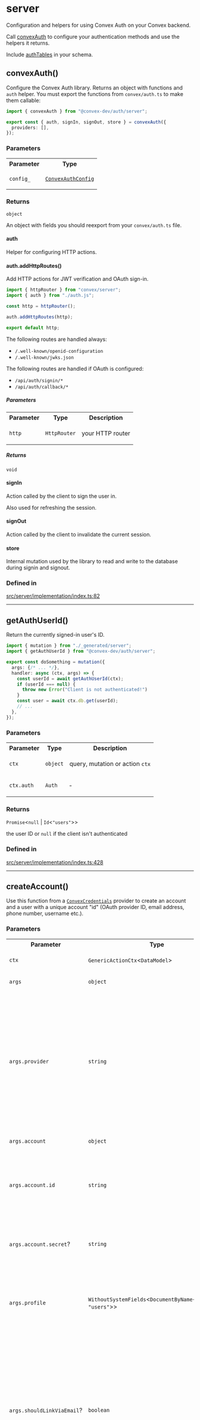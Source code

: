 # server

Configuration and helpers for using Convex Auth on your Convex
backend.

Call [convexAuth](server.mdx#convexauth) to configure your authentication methods
and use the helpers it returns.

Include [authTables](server.mdx#authtables) in your schema.

## convexAuth()


Configure the Convex Auth library. Returns an object with
functions and `auth` helper. You must export the functions
from `convex/auth.ts` to make them callable:

```ts filename="convex/auth.ts"
import { convexAuth } from "@convex-dev/auth/server";

export const { auth, signIn, signOut, store } = convexAuth({
  providers: [],
});
```

<h3 className="nx-font-semibold nx-tracking-tight nx-text-slate-900 dark:nx-text-slate-100 nx-mt-8 nx-text-2xl">Parameters</h3>

<table className="api_reference_table"><tbody>
<tr>
<th>Parameter</th>
<th>Type</th>
</tr>
<tr>
<td>

`config_`

</td>
<td>

[`ConvexAuthConfig`](server.mdx#convexauthconfig)

</td>
</tr>
</tbody></table>

<h3 className="nx-font-semibold nx-tracking-tight nx-text-slate-900 dark:nx-text-slate-100 nx-mt-8 nx-text-2xl">Returns</h3>

`object`

An object with fields you should reexport from your
         `convex/auth.ts` file.

#### auth


Helper for configuring HTTP actions.

#### auth.addHttpRoutes()


Add HTTP actions for JWT verification and OAuth sign-in.

```ts
import { httpRouter } from "convex/server";
import { auth } from "./auth.js";

const http = httpRouter();

auth.addHttpRoutes(http);

export default http;
```

The following routes are handled always:

- `/.well-known/openid-configuration`
- `/.well-known/jwks.json`

The following routes are handled if OAuth is configured:

- `/api/auth/signin/*`
- `/api/auth/callback/*`

<h5 className="nx-font-semibold nx-tracking-tight nx-text-slate-900 dark:nx-text-slate-100 nx-mt-8 nx-text-lg">Parameters</h5>

<table className="api_reference_table"><tbody>
<tr>
<th>Parameter</th>
<th>Type</th>
<th>Description</th>
</tr>
<tr>
<td>

`http`

</td>
<td>

`HttpRouter`

</td>
<td>

your HTTP router

</td>
</tr>
</tbody></table>

<h5 className="nx-font-semibold nx-tracking-tight nx-text-slate-900 dark:nx-text-slate-100 nx-mt-8 nx-text-lg">Returns</h5>

`void`

#### signIn


Action called by the client to sign the user in.

Also used for refreshing the session.

#### signOut


Action called by the client to invalidate the current session.

#### store


Internal mutation used by the library to read and write
to the database during signin and signout.

<h3 className="nx-font-semibold nx-tracking-tight nx-text-slate-900 dark:nx-text-slate-100 nx-mt-8 nx-text-2xl">Defined in</h3>

[src/server/implementation/index.ts:82](https://github.com/get-convex/convex-auth/blob/main/src/server/implementation/index.ts#L82)

***

## getAuthUserId()


Return the currently signed-in user's ID.

```ts filename="convex/myFunctions.tsx"
import { mutation } from "./_generated/server";
import { getAuthUserId } from "@convex-dev/auth/server";

export const doSomething = mutation({
  args: {/* ... */},
  handler: async (ctx, args) => {
    const userId = await getAuthUserId(ctx);
    if (userId === null) {
      throw new Error("Client is not authenticated!")
    }
    const user = await ctx.db.get(userId);
    // ...
  },
});
```

<h3 className="nx-font-semibold nx-tracking-tight nx-text-slate-900 dark:nx-text-slate-100 nx-mt-8 nx-text-2xl">Parameters</h3>

<table className="api_reference_table"><tbody>
<tr>
<th>Parameter</th>
<th>Type</th>
<th>Description</th>
</tr>
<tr>
<td>

`ctx`

</td>
<td>

`object`

</td>
<td>

query, mutation or action `ctx`

</td>
</tr>
<tr>
<td>

`ctx.auth`

</td>
<td>

`Auth`

</td>
<td>

&hyphen;

</td>
</tr>
</tbody></table>

<h3 className="nx-font-semibold nx-tracking-tight nx-text-slate-900 dark:nx-text-slate-100 nx-mt-8 nx-text-2xl">Returns</h3>

`Promise`\<`null` \| `Id`\<`"users"`\>\>

the user ID or `null` if the client isn't authenticated

<h3 className="nx-font-semibold nx-tracking-tight nx-text-slate-900 dark:nx-text-slate-100 nx-mt-8 nx-text-2xl">Defined in</h3>

[src/server/implementation/index.ts:428](https://github.com/get-convex/convex-auth/blob/main/src/server/implementation/index.ts#L428)

***

## createAccount()


Use this function from a
[`ConvexCredentials`](/api_reference/providers/ConvexCredentials)
provider to create an account and a user with a unique account "id" (OAuth
provider ID, email address, phone number, username etc.).

<h3 className="nx-font-semibold nx-tracking-tight nx-text-slate-900 dark:nx-text-slate-100 nx-mt-8 nx-text-2xl">Parameters</h3>

<table className="api_reference_table"><tbody>
<tr>
<th>Parameter</th>
<th>Type</th>
<th>Description</th>
</tr>
<tr>
<td>

`ctx`

</td>
<td>

`GenericActionCtx`\<`DataModel`\>

</td>
<td>

&hyphen;

</td>
</tr>
<tr>
<td>

`args`

</td>
<td>

`object`

</td>
<td>

&hyphen;

</td>
</tr>
<tr>
<td>

`args.provider`

</td>
<td>

`string`

</td>
<td>

The provider ID (like "password"), used to disambiguate accounts.

It is also used to configure account secret hashing via the provider's
`crypto` option.

</td>
</tr>
<tr>
<td>

`args.account`

</td>
<td>

`object`

</td>
<td>

&hyphen;

</td>
</tr>
<tr>
<td>

`args.account.id`

</td>
<td>

`string`

</td>
<td>

The unique external ID for the account, for example email address.

</td>
</tr>
<tr>
<td>

`args.account.secret`?

</td>
<td>

`string`

</td>
<td>

The secret credential to store for this account, if given.

</td>
</tr>
<tr>
<td>

`args.profile`

</td>
<td>

`WithoutSystemFields`\<`DocumentByName`\<`DataModel`, `"users"`\>\>

</td>
<td>

The profile data to store for the user.
These must fit the `users` table schema.

</td>
</tr>
<tr>
<td>

`args.shouldLinkViaEmail`?

</td>
<td>

`boolean`

</td>
<td>

If `true`, the account will be linked to an existing user
with the same verified email address.
This is only safe if the returned account's email is verified
before the user is allowed to sign in with it.

</td>
</tr>
<tr>
<td>

`args.shouldLinkViaPhone`?

</td>
<td>

`boolean`

</td>
<td>

If `true`, the account will be linked to an existing user
with the same verified phone number.
This is only safe if the returned account's phone is verified
before the user is allowed to sign in with it.

</td>
</tr>
</tbody></table>

<h3 className="nx-font-semibold nx-tracking-tight nx-text-slate-900 dark:nx-text-slate-100 nx-mt-8 nx-text-2xl">Returns</h3>

`Promise`\<`object`\>

user ID if it successfully creates the account
or throws an error.

#### account


#### user


<h3 className="nx-font-semibold nx-tracking-tight nx-text-slate-900 dark:nx-text-slate-100 nx-mt-8 nx-text-2xl">Defined in</h3>

[src/server/implementation/index.ts:446](https://github.com/get-convex/convex-auth/blob/main/src/server/implementation/index.ts#L446)

***

## retrieveAccount()


Use this function from a
[`ConvexCredentials`](/api_reference/providers/ConvexCredentials)
provider to retrieve a user given the account provider ID and
the provider-specific account ID.

<h3 className="nx-font-semibold nx-tracking-tight nx-text-slate-900 dark:nx-text-slate-100 nx-mt-8 nx-text-2xl">Parameters</h3>

<table className="api_reference_table"><tbody>
<tr>
<th>Parameter</th>
<th>Type</th>
<th>Description</th>
</tr>
<tr>
<td>

`ctx`

</td>
<td>

`GenericActionCtx`\<`DataModel`\>

</td>
<td>

&hyphen;

</td>
</tr>
<tr>
<td>

`args`

</td>
<td>

`object`

</td>
<td>

&hyphen;

</td>
</tr>
<tr>
<td>

`args.provider`

</td>
<td>

`string`

</td>
<td>

The provider ID (like "password"), used to disambiguate accounts.

It is also used to configure account secret hashing via the provider's
`crypto` option.

</td>
</tr>
<tr>
<td>

`args.account`

</td>
<td>

`object`

</td>
<td>

&hyphen;

</td>
</tr>
<tr>
<td>

`args.account.id`

</td>
<td>

`string`

</td>
<td>

The unique external ID for the account, for example email address.

</td>
</tr>
<tr>
<td>

`args.account.secret`?

</td>
<td>

`string`

</td>
<td>

The secret that should match the stored credential, if given.

</td>
</tr>
</tbody></table>

<h3 className="nx-font-semibold nx-tracking-tight nx-text-slate-900 dark:nx-text-slate-100 nx-mt-8 nx-text-2xl">Returns</h3>

`Promise`\<`object`\>

the retrieved user document, or `null` if there is no account
for given account ID or throws if the provided
secret does not match.

#### account


#### user


<h3 className="nx-font-semibold nx-tracking-tight nx-text-slate-900 dark:nx-text-slate-100 nx-mt-8 nx-text-2xl">Defined in</h3>

[src/server/implementation/index.ts:506](https://github.com/get-convex/convex-auth/blob/main/src/server/implementation/index.ts#L506)

***

## modifyAccountCredentials()


Use this function to modify the account credentials
from a [`ConvexCredentials`](/api_reference/providers/ConvexCredentials)
provider.

<h3 className="nx-font-semibold nx-tracking-tight nx-text-slate-900 dark:nx-text-slate-100 nx-mt-8 nx-text-2xl">Parameters</h3>

<table className="api_reference_table"><tbody>
<tr>
<th>Parameter</th>
<th>Type</th>
<th>Description</th>
</tr>
<tr>
<td>

`ctx`

</td>
<td>

`GenericActionCtx`\<`DataModel`\>

</td>
<td>

&hyphen;

</td>
</tr>
<tr>
<td>

`args`

</td>
<td>

`object`

</td>
<td>

&hyphen;

</td>
</tr>
<tr>
<td>

`args.provider`

</td>
<td>

`string`

</td>
<td>

The provider ID (like "password"), used to disambiguate accounts.

It is also used to configure account secret hashing via the `crypto` option.

</td>
</tr>
<tr>
<td>

`args.account`

</td>
<td>

`object`

</td>
<td>

&hyphen;

</td>
</tr>
<tr>
<td>

`args.account.id`

</td>
<td>

`string`

</td>
<td>

The unique external ID for the account, for example email address.

</td>
</tr>
<tr>
<td>

`args.account.secret`

</td>
<td>

`string`

</td>
<td>

The new secret credential to store for this account.

</td>
</tr>
</tbody></table>

<h3 className="nx-font-semibold nx-tracking-tight nx-text-slate-900 dark:nx-text-slate-100 nx-mt-8 nx-text-2xl">Returns</h3>

`Promise`\<`void`\>

<h3 className="nx-font-semibold nx-tracking-tight nx-text-slate-900 dark:nx-text-slate-100 nx-mt-8 nx-text-2xl">Defined in</h3>

[src/server/implementation/index.ts:546](https://github.com/get-convex/convex-auth/blob/main/src/server/implementation/index.ts#L546)

***

## invalidateSessions()


Use this function to invalidate existing sessions.

<h3 className="nx-font-semibold nx-tracking-tight nx-text-slate-900 dark:nx-text-slate-100 nx-mt-8 nx-text-2xl">Parameters</h3>

<table className="api_reference_table"><tbody>
<tr>
<th>Parameter</th>
<th>Type</th>
</tr>
<tr>
<td>

`ctx`

</td>
<td>

`GenericActionCtx`\<`DataModel`\>

</td>
</tr>
<tr>
<td>

`args`

</td>
<td>

`object`

</td>
</tr>
<tr>
<td>

`args.userId`

</td>
<td>

`Id`\<`"users"`\>

</td>
</tr>
<tr>
<td>

`args.except`?

</td>
<td>

`Id`\<`"authSessions"`\>[]

</td>
</tr>
</tbody></table>

<h3 className="nx-font-semibold nx-tracking-tight nx-text-slate-900 dark:nx-text-slate-100 nx-mt-8 nx-text-2xl">Returns</h3>

`Promise`\<`void`\>

<h3 className="nx-font-semibold nx-tracking-tight nx-text-slate-900 dark:nx-text-slate-100 nx-mt-8 nx-text-2xl">Defined in</h3>

[src/server/implementation/index.ts:576](https://github.com/get-convex/convex-auth/blob/main/src/server/implementation/index.ts#L576)

***

## signInViaProvider()


Use this function from a
[`ConvexCredentials`](/api_reference/providers/ConvexCredentials)
provider to sign in the user via another provider (usually
for email verification on sign up or password reset).

Returns the user ID if the sign can proceed,
or `null`.

<h3 className="nx-font-semibold nx-tracking-tight nx-text-slate-900 dark:nx-text-slate-100 nx-mt-8 nx-text-2xl">Parameters</h3>

<table className="api_reference_table"><tbody>
<tr>
<th>Parameter</th>
<th>Type</th>
</tr>
<tr>
<td>

`ctx`

</td>
<td>

[`GenericActionCtxWithAuthConfig`](server.mdx#genericactionctxwithauthconfigdatamodel)\<`DataModel`\>

</td>
</tr>
<tr>
<td>

`provider`

</td>
<td>

[`AuthProviderConfig`](server.mdx#authproviderconfig)

</td>
</tr>
<tr>
<td>

`args`

</td>
<td>

`object`

</td>
</tr>
<tr>
<td>

`args.accountId`?

</td>
<td>

`Id`\<`"authAccounts"`\>

</td>
</tr>
<tr>
<td>

`args.params`?

</td>
<td>

`Record`\<`string`, `undefined` \| `Value`\>

</td>
</tr>
</tbody></table>

<h3 className="nx-font-semibold nx-tracking-tight nx-text-slate-900 dark:nx-text-slate-100 nx-mt-8 nx-text-2xl">Returns</h3>

`Promise`\<`null` \| `object`\>

<h3 className="nx-font-semibold nx-tracking-tight nx-text-slate-900 dark:nx-text-slate-100 nx-mt-8 nx-text-2xl">Defined in</h3>

[src/server/implementation/index.ts:598](https://github.com/get-convex/convex-auth/blob/main/src/server/implementation/index.ts#L598)

***

## getAuthSessionId()


Return the current session ID.

```ts filename="convex/myFunctions.tsx"
import { mutation } from "./_generated/server";
import { getAuthSessionId } from "@convex-dev/auth/server";

export const doSomething = mutation({
  args: {/* ... */},
  handler: async (ctx, args) => {
    const sessionId = await getAuthSessionId(ctx);
    if (sessionId === null) {
      throw new Error("Client is not authenticated!")
    }
    const session = await ctx.db.get(sessionId);
    // ...
  },
});
```

<h3 className="nx-font-semibold nx-tracking-tight nx-text-slate-900 dark:nx-text-slate-100 nx-mt-8 nx-text-2xl">Parameters</h3>

<table className="api_reference_table"><tbody>
<tr>
<th>Parameter</th>
<th>Type</th>
<th>Description</th>
</tr>
<tr>
<td>

`ctx`

</td>
<td>

`object`

</td>
<td>

query, mutation or action `ctx`

</td>
</tr>
<tr>
<td>

`ctx.auth`

</td>
<td>

`Auth`

</td>
<td>

&hyphen;

</td>
</tr>
</tbody></table>

<h3 className="nx-font-semibold nx-tracking-tight nx-text-slate-900 dark:nx-text-slate-100 nx-mt-8 nx-text-2xl">Returns</h3>

`Promise`\<`null` \| `Id`\<`"authSessions"`\>\>

the session ID or `null` if the client isn't authenticated

<h3 className="nx-font-semibold nx-tracking-tight nx-text-slate-900 dark:nx-text-slate-100 nx-mt-8 nx-text-2xl">Defined in</h3>

[src/server/implementation/sessions.ts:106](https://github.com/get-convex/convex-auth/blob/main/src/server/implementation/sessions.ts#L106)

***

## authTables


The table definitions required by the library.

Your schema must include these so that the indexes
are set up:

```ts filename="convex/schema.ts"
import { defineSchema } from "convex/server";
import { authTables } from "@convex-dev/auth/server";

const schema = defineSchema({
  ...authTables,
});

export default schema;
```

You can inline the table definitions into your schema
and extend them with additional optional and required
fields. See /setup/schema
for more details.

<h3 className="nx-font-semibold nx-tracking-tight nx-text-slate-900 dark:nx-text-slate-100 nx-mt-8 nx-text-2xl">Type declaration</h3>

#### users


Users.

#### authSessions


Sessions.
A single user can have multiple active sessions.
See [Session document lifecycle](/advanced#session-document-lifecycle).

#### authAccounts


Accounts. An account corresponds to
a single authentication provider.
A single user can have multiple accounts linked.

#### authRefreshTokens


Refresh tokens.
Each session has only a single refresh token
valid at a time. Refresh tokens are rotated
and reuse is not allowed.

#### authVerificationCodes


Verification codes:
- OTP tokens
- magic link tokens
- OAuth codes

#### authVerifiers


PKCE verifiers for OAuth.

#### authRateLimits


Rate limits for OTP and password sign-in.

<h3 className="nx-font-semibold nx-tracking-tight nx-text-slate-900 dark:nx-text-slate-100 nx-mt-8 nx-text-2xl">Defined in</h3>

[src/server/implementation/types.ts:36](https://github.com/get-convex/convex-auth/blob/main/src/server/implementation/types.ts#L36)

***

## ConvexAuthConfig


The config for the Convex Auth library, passed to `convexAuth`.

<h3 className="nx-font-semibold nx-tracking-tight nx-text-slate-900 dark:nx-text-slate-100 nx-mt-8 nx-text-2xl">Type declaration</h3>

#### providers


A list of authentication provider configs.

You can import existing configs from
- `@auth/core/providers/<provider-name>`
- `@convex-dev/auth/providers/<provider-name>`

#### theme?

> `optional` **theme**: `Theme`

Theme used for emails.
See [Auth.js theme docs](https://authjs.dev/reference/core/types#theme).

#### session?


Session configuration.

#### session.totalDurationMs?

> `optional` **totalDurationMs**: `number`

How long can a user session last without the user reauthenticating.

Defaults to 30 days.

#### session.inactiveDurationMs?

> `optional` **inactiveDurationMs**: `number`

How long can a user session last without the user being active.

Defaults to 30 days.

#### jwt?


JWT configuration.

#### jwt.durationMs?

> `optional` **durationMs**: `number`

How long is the JWT valid for after it is signed initially.

Defaults to 1 hour.

#### signIn?


Sign-in configuration.

#### signIn.maxFailedAttempsPerHour?

> `optional` **maxFailedAttempsPerHour**: `number`

How many times can the user fail to provide the correct credentials
(password, OTP) per hour.

Defaults to 10 times per hour (that is 10 failed attempts, and then
allow another one every 6 minutes).

#### callbacks?


#### callbacks.redirect()?


Control which URLs are allowed as a destination after OAuth sign-in
and for magic links:

```ts
import GitHub from "@auth/core/providers/github";
import { convexAuth } from "@convex-dev/auth/server";

export const { auth, signIn, signOut, store } = convexAuth({
  providers: [GitHub],
  callbacks: {
    async redirect({ redirectTo }) {
      // Check that `redirectTo` is valid
      // and return the relative or absolute URL
      // to redirect to.
    },
  },
});
```

Convex Auth performs redirect only during OAuth sign-in. By default,
it redirects back to the URL specified via the `SITE_URL` environment
variable. Similarly magic links link to `SITE_URL`.

You can customize that behavior by providing a `redirectTo` param
to the `signIn` function:

```ts
signIn("google", { redirectTo: "/dashboard" })
```

You can even redirect to a different site.

This callback, if specified, is then called with the provided
`redirectTo` param. Otherwise, only query params, relative paths
and URLs starting with `SITE_URL` are allowed.

<h5 className="nx-font-semibold nx-tracking-tight nx-text-slate-900 dark:nx-text-slate-100 nx-mt-8 nx-text-lg">Parameters</h5>

<table className="api_reference_table"><tbody>
<tr>
<th>Parameter</th>
<th>Type</th>
<th>Description</th>
</tr>
<tr>
<td>

`params`

</td>
<td>

`object`

</td>
<td>

&hyphen;

</td>
</tr>
<tr>
<td>

`params.redirectTo`

</td>
<td>

`string`

</td>
<td>

The param value passed to the `signIn` function.

</td>
</tr>
</tbody></table>

<h5 className="nx-font-semibold nx-tracking-tight nx-text-slate-900 dark:nx-text-slate-100 nx-mt-8 nx-text-lg">Returns</h5>

`Promise`\<`string`\>

#### callbacks.createOrUpdateUser()?


Completely control account linking via this callback.

This callback is called during the sign-in process,
before account creation and token generation.
If specified, this callback is responsible for creating
or updating the user document.

For "credentials" providers, the callback is only called
when `createAccount` is called.

<h5 className="nx-font-semibold nx-tracking-tight nx-text-slate-900 dark:nx-text-slate-100 nx-mt-8 nx-text-lg">Parameters</h5>

<table className="api_reference_table"><tbody>
<tr>
<th>Parameter</th>
<th>Type</th>
<th>Description</th>
</tr>
<tr>
<td>

`ctx`

</td>
<td>

`GenericMutationCtx`\<`AnyDataModel`\>

</td>
<td>

&hyphen;

</td>
</tr>
<tr>
<td>

`args`

</td>
<td>

`object`

</td>
<td>

&hyphen;

</td>
</tr>
<tr>
<td>

`args.existingUserId`

</td>
<td>

`GenericId`\<`"users"`\> \| `null`

</td>
<td>

If this is a sign-in to an existing account,
this is the existing user ID linked to that account.

</td>
</tr>
<tr>
<td>

`args.type`

</td>
<td>

`"oauth"` \| `"credentials"` \| `"email"` \| `"phone"` \| `"verification"`

</td>
<td>

The provider type or "verification" if this callback is called
after an email or phone token verification.

</td>
</tr>
<tr>
<td>

`args.provider`

</td>
<td>

[`AuthProviderMaterializedConfig`](server.mdx#authprovidermaterializedconfig)

</td>
<td>

The provider used for the sign-in, or the provider
tied to the account which is having the email or phone verified.

</td>
</tr>
<tr>
<td>

`args.profile`

</td>
<td>

`Record`\<`string`, `unknown`\> & `object`

</td>
<td>

- The profile returned by the OAuth provider's `profile` method.
- The profile passed to `createAccount` from a ConvexCredentials
config.
- The email address to which an email will be sent.
- The phone number to which a text will be sent.

</td>
</tr>
<tr>
<td>

`args.shouldLink`?

</td>
<td>

`boolean`

</td>
<td>

The `shouldLink` argument passed to `createAccount`.

</td>
</tr>
</tbody></table>

<h5 className="nx-font-semibold nx-tracking-tight nx-text-slate-900 dark:nx-text-slate-100 nx-mt-8 nx-text-lg">Returns</h5>

`Promise`\<`GenericId`\<`"users"`\>\>

#### callbacks.afterUserCreatedOrUpdated()?


Perform additional writes after a user is created.

This callback is called during the sign-in process,
after the user is created or updated,
before account creation and token generation.

**This callback is only called if `createOrUpdateUser`
is not specified.** If `createOrUpdateUser` is specified,
you can perform any additional writes in that callback.

For "credentials" providers, the callback is only called
when `createAccount` is called.

<h5 className="nx-font-semibold nx-tracking-tight nx-text-slate-900 dark:nx-text-slate-100 nx-mt-8 nx-text-lg">Parameters</h5>

<table className="api_reference_table"><tbody>
<tr>
<th>Parameter</th>
<th>Type</th>
<th>Description</th>
</tr>
<tr>
<td>

`ctx`

</td>
<td>

`GenericMutationCtx`\<`AnyDataModel`\>

</td>
<td>

&hyphen;

</td>
</tr>
<tr>
<td>

`args`

</td>
<td>

`object`

</td>
<td>

&hyphen;

</td>
</tr>
<tr>
<td>

`args.userId`

</td>
<td>

`GenericId`\<`"users"`\>

</td>
<td>

The ID of the user that is being signed in.

</td>
</tr>
<tr>
<td>

`args.existingUserId`

</td>
<td>

`GenericId`\<`"users"`\> \| `null`

</td>
<td>

If this is a sign-in to an existing account,
this is the existing user ID linked to that account.

</td>
</tr>
<tr>
<td>

`args.type`

</td>
<td>

`"oauth"` \| `"credentials"` \| `"email"` \| `"phone"` \| `"verification"`

</td>
<td>

The provider type or "verification" if this callback is called
after an email or phone token verification.

</td>
</tr>
<tr>
<td>

`args.provider`

</td>
<td>

[`AuthProviderMaterializedConfig`](server.mdx#authprovidermaterializedconfig)

</td>
<td>

The provider used for the sign-in, or the provider
tied to the account which is having the email or phone verified.

</td>
</tr>
<tr>
<td>

`args.profile`

</td>
<td>

`Record`\<`string`, `unknown`\> & `object`

</td>
<td>

- The profile returned by the OAuth provider's `profile` method.
- The profile passed to `createAccount` from a ConvexCredentials
config.
- The email address to which an email will be sent.
- The phone number to which a text will be sent.

</td>
</tr>
<tr>
<td>

`args.shouldLink`?

</td>
<td>

`boolean`

</td>
<td>

The `shouldLink` argument passed to `createAccount`.

</td>
</tr>
</tbody></table>

<h5 className="nx-font-semibold nx-tracking-tight nx-text-slate-900 dark:nx-text-slate-100 nx-mt-8 nx-text-lg">Returns</h5>

`Promise`\<`void`\>

<h3 className="nx-font-semibold nx-tracking-tight nx-text-slate-900 dark:nx-text-slate-100 nx-mt-8 nx-text-2xl">Defined in</h3>

[src/server/types.ts:22](https://github.com/get-convex/convex-auth/blob/main/src/server/types.ts#L22)

***

## AuthProviderConfig


Same as Auth.js provider configs, but adds phone provider
for verification via SMS or another phone-number-connected messaging
service.

<h3 className="nx-font-semibold nx-tracking-tight nx-text-slate-900 dark:nx-text-slate-100 nx-mt-8 nx-text-2xl">Defined in</h3>

[src/server/types.ts:232](https://github.com/get-convex/convex-auth/blob/main/src/server/types.ts#L232)

***

## EmailConfig\<DataModel\>

Extends the standard Auth.js email provider config
to allow additional checks during token verification.

<h3 className="nx-font-semibold nx-tracking-tight nx-text-slate-900 dark:nx-text-slate-100 nx-mt-8 nx-text-2xl">Extends</h3>

- `EmailConfig`

<h3 className="nx-font-semibold nx-tracking-tight nx-text-slate-900 dark:nx-text-slate-100 nx-mt-8 nx-text-2xl">Properties</h3>

#### id

> **id**: `string`

Uniquely identifies the provider in AuthConfig.providers
It's also part of the URL

##### Inherited from

`AuthjsEmailConfig.id`

<h5 className="nx-font-semibold nx-tracking-tight nx-text-slate-900 dark:nx-text-slate-100 nx-mt-8 nx-text-lg">Defined in</h5>

[node\_modules/@auth/core/providers/email.d.ts:14](https://github.com/get-convex/convex-auth/blob/main/node_modules/@auth/core/providers/email.d.ts#L14)

#### type


See ProviderType

##### Inherited from

`AuthjsEmailConfig.type`

<h5 className="nx-font-semibold nx-tracking-tight nx-text-slate-900 dark:nx-text-slate-100 nx-mt-8 nx-text-lg">Defined in</h5>

[node\_modules/@auth/core/providers/email.d.ts:15](https://github.com/get-convex/convex-auth/blob/main/node_modules/@auth/core/providers/email.d.ts#L15)

#### name

> **name**: `string`

The provider name used on the default sign-in page's sign-in button.
For example if it's "Google", the corresponding button will say:
"Sign in with Google"

##### Inherited from

`AuthjsEmailConfig.name`

<h5 className="nx-font-semibold nx-tracking-tight nx-text-slate-900 dark:nx-text-slate-100 nx-mt-8 nx-text-lg">Defined in</h5>

[node\_modules/@auth/core/providers/email.d.ts:16](https://github.com/get-convex/convex-auth/blob/main/node_modules/@auth/core/providers/email.d.ts#L16)

#### from

> **from**: `string`

##### Inherited from

`AuthjsEmailConfig.from`

<h5 className="nx-font-semibold nx-tracking-tight nx-text-slate-900 dark:nx-text-slate-100 nx-mt-8 nx-text-lg">Defined in</h5>

[node\_modules/@auth/core/providers/email.d.ts:17](https://github.com/get-convex/convex-auth/blob/main/node_modules/@auth/core/providers/email.d.ts#L17)

#### maxAge

> **maxAge**: `number`

##### Inherited from

`AuthjsEmailConfig.maxAge`

<h5 className="nx-font-semibold nx-tracking-tight nx-text-slate-900 dark:nx-text-slate-100 nx-mt-8 nx-text-lg">Defined in</h5>

[node\_modules/@auth/core/providers/email.d.ts:18](https://github.com/get-convex/convex-auth/blob/main/node_modules/@auth/core/providers/email.d.ts#L18)

#### sendVerificationRequest()


<h5 className="nx-font-semibold nx-tracking-tight nx-text-slate-900 dark:nx-text-slate-100 nx-mt-8 nx-text-lg">Parameters</h5>

<table className="api_reference_table"><tbody>
<tr>
<th>Parameter</th>
<th>Type</th>
</tr>
<tr>
<td>

`params`

</td>
<td>

`object`

</td>
</tr>
<tr>
<td>

`params.identifier`

</td>
<td>

`string`

</td>
</tr>
<tr>
<td>

`params.url`

</td>
<td>

`string`

</td>
</tr>
<tr>
<td>

`params.expires`

</td>
<td>

`Date`

</td>
</tr>
<tr>
<td>

`params.provider`

</td>
<td>

`EmailConfig`

</td>
</tr>
<tr>
<td>

`params.token`

</td>
<td>

`string`

</td>
</tr>
<tr>
<td>

`params.theme`

</td>
<td>

`Theme`

</td>
</tr>
<tr>
<td>

`params.request`

</td>
<td>

`Request`

</td>
</tr>
</tbody></table>

<h5 className="nx-font-semibold nx-tracking-tight nx-text-slate-900 dark:nx-text-slate-100 nx-mt-8 nx-text-lg">Returns</h5>

`Awaitable`\<`void`\>

##### Inherited from

`AuthjsEmailConfig.sendVerificationRequest`

<h5 className="nx-font-semibold nx-tracking-tight nx-text-slate-900 dark:nx-text-slate-100 nx-mt-8 nx-text-lg">Defined in</h5>

[node\_modules/@auth/core/providers/email.d.ts:19](https://github.com/get-convex/convex-auth/blob/main/node_modules/@auth/core/providers/email.d.ts#L19)

#### secret?

> `optional` **secret**: `string`

Used to hash the verification token.

##### Inherited from

`AuthjsEmailConfig.secret`

<h5 className="nx-font-semibold nx-tracking-tight nx-text-slate-900 dark:nx-text-slate-100 nx-mt-8 nx-text-lg">Defined in</h5>

[node\_modules/@auth/core/providers/email.d.ts:29](https://github.com/get-convex/convex-auth/blob/main/node_modules/@auth/core/providers/email.d.ts#L29)

#### apiKey?

> `optional` **apiKey**: `string`

Used with HTTP-based email providers.

##### Inherited from

`AuthjsEmailConfig.apiKey`

<h5 className="nx-font-semibold nx-tracking-tight nx-text-slate-900 dark:nx-text-slate-100 nx-mt-8 nx-text-lg">Defined in</h5>

[node\_modules/@auth/core/providers/email.d.ts:31](https://github.com/get-convex/convex-auth/blob/main/node_modules/@auth/core/providers/email.d.ts#L31)

#### server?

> `optional` **server**: `any`

Used with SMTP-based email providers.

##### Inherited from

`AuthjsEmailConfig.server`

<h5 className="nx-font-semibold nx-tracking-tight nx-text-slate-900 dark:nx-text-slate-100 nx-mt-8 nx-text-lg">Defined in</h5>

[node\_modules/@auth/core/providers/email.d.ts:33](https://github.com/get-convex/convex-auth/blob/main/node_modules/@auth/core/providers/email.d.ts#L33)

#### generateVerificationToken()?


<h5 className="nx-font-semibold nx-tracking-tight nx-text-slate-900 dark:nx-text-slate-100 nx-mt-8 nx-text-lg">Returns</h5>

`Awaitable`\<`string`\>

##### Inherited from

`AuthjsEmailConfig.generateVerificationToken`

<h5 className="nx-font-semibold nx-tracking-tight nx-text-slate-900 dark:nx-text-slate-100 nx-mt-8 nx-text-lg">Defined in</h5>

[node\_modules/@auth/core/providers/email.d.ts:34](https://github.com/get-convex/convex-auth/blob/main/node_modules/@auth/core/providers/email.d.ts#L34)

#### normalizeIdentifier()?


<h5 className="nx-font-semibold nx-tracking-tight nx-text-slate-900 dark:nx-text-slate-100 nx-mt-8 nx-text-lg">Parameters</h5>

<table className="api_reference_table"><tbody>
<tr>
<th>Parameter</th>
<th>Type</th>
</tr>
<tr>
<td>

`identifier`

</td>
<td>

`string`

</td>
</tr>
</tbody></table>

<h5 className="nx-font-semibold nx-tracking-tight nx-text-slate-900 dark:nx-text-slate-100 nx-mt-8 nx-text-lg">Returns</h5>

`string`

##### Inherited from

`AuthjsEmailConfig.normalizeIdentifier`

<h5 className="nx-font-semibold nx-tracking-tight nx-text-slate-900 dark:nx-text-slate-100 nx-mt-8 nx-text-lg">Defined in</h5>

[node\_modules/@auth/core/providers/email.d.ts:35](https://github.com/get-convex/convex-auth/blob/main/node_modules/@auth/core/providers/email.d.ts#L35)

#### options

> **options**: `EmailUserConfig`

##### Inherited from

`AuthjsEmailConfig.options`

<h5 className="nx-font-semibold nx-tracking-tight nx-text-slate-900 dark:nx-text-slate-100 nx-mt-8 nx-text-lg">Defined in</h5>

[node\_modules/@auth/core/providers/email.d.ts:36](https://github.com/get-convex/convex-auth/blob/main/node_modules/@auth/core/providers/email.d.ts#L36)

#### authorize()?


Before the token is verified, check other
provided parameters.

Used to make sure tha OTPs are accompanied
with the correct email address.

<h5 className="nx-font-semibold nx-tracking-tight nx-text-slate-900 dark:nx-text-slate-100 nx-mt-8 nx-text-lg">Parameters</h5>

<table className="api_reference_table"><tbody>
<tr>
<th>Parameter</th>
<th>Type</th>
<th>Description</th>
</tr>
<tr>
<td>

`params`

</td>
<td>

`Record`\<`string`, `undefined` \| `Value`\>

</td>
<td>

The values passed to the `signIn` function.

</td>
</tr>
<tr>
<td>

`account`

</td>
<td>

[`GenericDoc`](server.mdx#genericdocdatamodel-tablename)\<`DataModel`, `"authAccounts"`\>

</td>
<td>

&hyphen;

</td>
</tr>
</tbody></table>

<h5 className="nx-font-semibold nx-tracking-tight nx-text-slate-900 dark:nx-text-slate-100 nx-mt-8 nx-text-lg">Returns</h5>

`Promise`\<`void`\>

<h5 className="nx-font-semibold nx-tracking-tight nx-text-slate-900 dark:nx-text-slate-100 nx-mt-8 nx-text-lg">Defined in</h5>

[src/server/types.ts:256](https://github.com/get-convex/convex-auth/blob/main/src/server/types.ts#L256)

***

## EmailUserConfig\<DataModel\>


Configurable options for an email provider config.

<h3 className="nx-font-semibold nx-tracking-tight nx-text-slate-900 dark:nx-text-slate-100 nx-mt-8 nx-text-2xl">Defined in</h3>

[src/server/types.ts:268](https://github.com/get-convex/convex-auth/blob/main/src/server/types.ts#L268)

***

## PhoneConfig\<DataModel\>

Same as email provider config, but verifies
phone number instead of the email address.

<h3 className="nx-font-semibold nx-tracking-tight nx-text-slate-900 dark:nx-text-slate-100 nx-mt-8 nx-text-2xl">Properties</h3>

#### id

> **id**: `string`

<h5 className="nx-font-semibold nx-tracking-tight nx-text-slate-900 dark:nx-text-slate-100 nx-mt-8 nx-text-lg">Defined in</h5>

[src/server/types.ts:279](https://github.com/get-convex/convex-auth/blob/main/src/server/types.ts#L279)

#### type


<h5 className="nx-font-semibold nx-tracking-tight nx-text-slate-900 dark:nx-text-slate-100 nx-mt-8 nx-text-lg">Defined in</h5>

[src/server/types.ts:280](https://github.com/get-convex/convex-auth/blob/main/src/server/types.ts#L280)

#### maxAge

> **maxAge**: `number`

Token expiration in seconds.

<h5 className="nx-font-semibold nx-tracking-tight nx-text-slate-900 dark:nx-text-slate-100 nx-mt-8 nx-text-lg">Defined in</h5>

[src/server/types.ts:284](https://github.com/get-convex/convex-auth/blob/main/src/server/types.ts#L284)

#### sendVerificationRequest()


Send the phone number verification request.

<h5 className="nx-font-semibold nx-tracking-tight nx-text-slate-900 dark:nx-text-slate-100 nx-mt-8 nx-text-lg">Parameters</h5>

<table className="api_reference_table"><tbody>
<tr>
<th>Parameter</th>
<th>Type</th>
</tr>
<tr>
<td>

`params`

</td>
<td>

`object`

</td>
</tr>
<tr>
<td>

`params.identifier`

</td>
<td>

`string`

</td>
</tr>
<tr>
<td>

`params.url`

</td>
<td>

`string`

</td>
</tr>
<tr>
<td>

`params.expires`

</td>
<td>

`Date`

</td>
</tr>
<tr>
<td>

`params.provider`

</td>
<td>

[`PhoneConfig`](server.mdx#phoneconfigdatamodel)\<`GenericDataModel`\>

</td>
</tr>
<tr>
<td>

`params.token`

</td>
<td>

`string`

</td>
</tr>
<tr>
<td>

`ctx`

</td>
<td>

[`GenericActionCtxWithAuthConfig`](server.mdx#genericactionctxwithauthconfigdatamodel)\<`DataModel`\>

</td>
</tr>
</tbody></table>

<h5 className="nx-font-semibold nx-tracking-tight nx-text-slate-900 dark:nx-text-slate-100 nx-mt-8 nx-text-lg">Returns</h5>

`Promise`\<`void`\>

<h5 className="nx-font-semibold nx-tracking-tight nx-text-slate-900 dark:nx-text-slate-100 nx-mt-8 nx-text-lg">Defined in</h5>

[src/server/types.ts:288](https://github.com/get-convex/convex-auth/blob/main/src/server/types.ts#L288)

#### apiKey?

> `optional` **apiKey**: `string`

Defaults to `process.env.AUTH_<PROVIDER_ID>_KEY`.

<h5 className="nx-font-semibold nx-tracking-tight nx-text-slate-900 dark:nx-text-slate-100 nx-mt-8 nx-text-lg">Defined in</h5>

[src/server/types.ts:301](https://github.com/get-convex/convex-auth/blob/main/src/server/types.ts#L301)

#### generateVerificationToken()?


<h5 className="nx-font-semibold nx-tracking-tight nx-text-slate-900 dark:nx-text-slate-100 nx-mt-8 nx-text-lg">Returns</h5>

`Promise`\<`string`\>

<h5 className="nx-font-semibold nx-tracking-tight nx-text-slate-900 dark:nx-text-slate-100 nx-mt-8 nx-text-lg">Defined in</h5>

[src/server/types.ts:310](https://github.com/get-convex/convex-auth/blob/main/src/server/types.ts#L310)

#### normalizeIdentifier()?


<h5 className="nx-font-semibold nx-tracking-tight nx-text-slate-900 dark:nx-text-slate-100 nx-mt-8 nx-text-lg">Parameters</h5>

<table className="api_reference_table"><tbody>
<tr>
<th>Parameter</th>
<th>Type</th>
<th>Description</th>
</tr>
<tr>
<td>

`identifier`

</td>
<td>

`string`

</td>
<td>

Passed as `phone` in params of `signIn`.

</td>
</tr>
</tbody></table>

<h5 className="nx-font-semibold nx-tracking-tight nx-text-slate-900 dark:nx-text-slate-100 nx-mt-8 nx-text-lg">Returns</h5>

`string`

The phone number used in `sendVerificationRequest`.

<h5 className="nx-font-semibold nx-tracking-tight nx-text-slate-900 dark:nx-text-slate-100 nx-mt-8 nx-text-lg">Defined in</h5>

[src/server/types.ts:316](https://github.com/get-convex/convex-auth/blob/main/src/server/types.ts#L316)

#### authorize()?


Before the token is verified, check other
provided parameters.

Used to make sure tha OTPs are accompanied
with the correct phone number.

<h5 className="nx-font-semibold nx-tracking-tight nx-text-slate-900 dark:nx-text-slate-100 nx-mt-8 nx-text-lg">Parameters</h5>

<table className="api_reference_table"><tbody>
<tr>
<th>Parameter</th>
<th>Type</th>
<th>Description</th>
</tr>
<tr>
<td>

`params`

</td>
<td>

`Record`\<`string`, `undefined` \| `Value`\>

</td>
<td>

The values passed to the `signIn` function.

</td>
</tr>
<tr>
<td>

`account`

</td>
<td>

[`GenericDoc`](server.mdx#genericdocdatamodel-tablename)\<`DataModel`, `"authAccounts"`\>

</td>
<td>

&hyphen;

</td>
</tr>
</tbody></table>

<h5 className="nx-font-semibold nx-tracking-tight nx-text-slate-900 dark:nx-text-slate-100 nx-mt-8 nx-text-lg">Returns</h5>

`Promise`\<`void`\>

<h5 className="nx-font-semibold nx-tracking-tight nx-text-slate-900 dark:nx-text-slate-100 nx-mt-8 nx-text-lg">Defined in</h5>

[src/server/types.ts:324](https://github.com/get-convex/convex-auth/blob/main/src/server/types.ts#L324)

#### options


<h5 className="nx-font-semibold nx-tracking-tight nx-text-slate-900 dark:nx-text-slate-100 nx-mt-8 nx-text-lg">Defined in</h5>

[src/server/types.ts:331](https://github.com/get-convex/convex-auth/blob/main/src/server/types.ts#L331)

***

## PhoneUserConfig\<DataModel\>


Configurable options for a phone provider config.

<h3 className="nx-font-semibold nx-tracking-tight nx-text-slate-900 dark:nx-text-slate-100 nx-mt-8 nx-text-2xl">Defined in</h3>

[src/server/types.ts:337](https://github.com/get-convex/convex-auth/blob/main/src/server/types.ts#L337)

***

## ConvexCredentialsConfig


Similar to Auth.js Credentials config.

<h3 className="nx-font-semibold nx-tracking-tight nx-text-slate-900 dark:nx-text-slate-100 nx-mt-8 nx-text-2xl">Type declaration</h3>

#### type


#### id

> **id**: `string`

<h3 className="nx-font-semibold nx-tracking-tight nx-text-slate-900 dark:nx-text-slate-100 nx-mt-8 nx-text-2xl">Defined in</h3>

[src/server/types.ts:344](https://github.com/get-convex/convex-auth/blob/main/src/server/types.ts#L344)

***

## GenericActionCtxWithAuthConfig\<DataModel\>


Your `ActionCtx` enriched with `ctx.auth.config` field with
the config passed to `convexAuth`.

<h3 className="nx-font-semibold nx-tracking-tight nx-text-slate-900 dark:nx-text-slate-100 nx-mt-8 nx-text-2xl">Type declaration</h3>

#### auth


#### auth.config


<h3 className="nx-font-semibold nx-tracking-tight nx-text-slate-900 dark:nx-text-slate-100 nx-mt-8 nx-text-2xl">Defined in</h3>

[src/server/types.ts:353](https://github.com/get-convex/convex-auth/blob/main/src/server/types.ts#L353)

***

## ConvexAuthMaterializedConfig


The config for the Convex Auth library, passed to `convexAuth`,
with defaults and initialized providers.

See [ConvexAuthConfig](server.mdx#convexauthconfig)

<h3 className="nx-font-semibold nx-tracking-tight nx-text-slate-900 dark:nx-text-slate-100 nx-mt-8 nx-text-2xl">Type declaration</h3>

#### providers


#### theme

> **theme**: `Theme`

<h3 className="nx-font-semibold nx-tracking-tight nx-text-slate-900 dark:nx-text-slate-100 nx-mt-8 nx-text-2xl">Defined in</h3>

[src/server/types.ts:364](https://github.com/get-convex/convex-auth/blob/main/src/server/types.ts#L364)

***

## AuthProviderMaterializedConfig


Materialized Auth.js provider config.

<h3 className="nx-font-semibold nx-tracking-tight nx-text-slate-900 dark:nx-text-slate-100 nx-mt-8 nx-text-2xl">Defined in</h3>

[src/server/types.ts:372](https://github.com/get-convex/convex-auth/blob/main/src/server/types.ts#L372)
